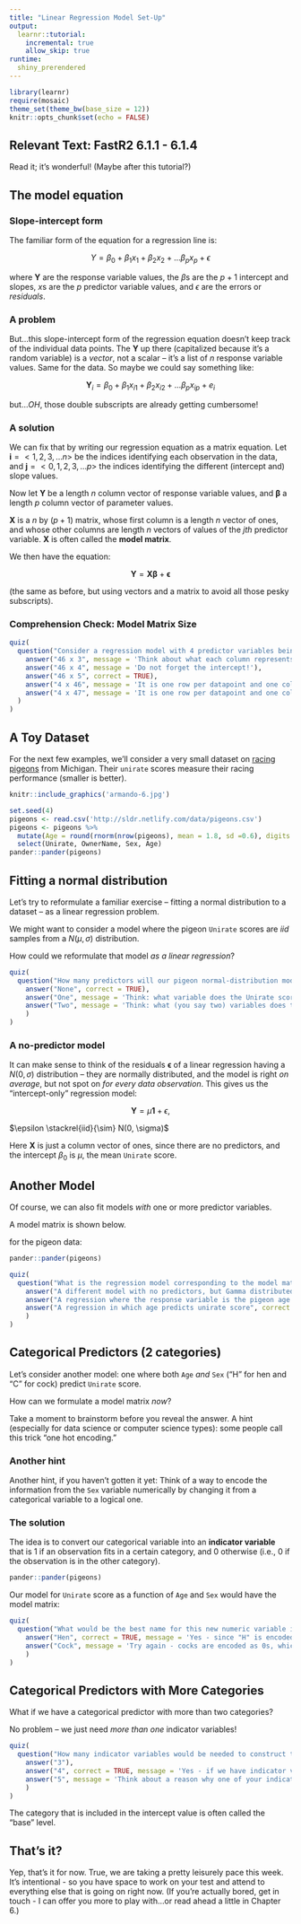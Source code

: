 ```yaml
---
title: "Linear Regression Model Set-Up"
output:
  learnr::tutorial:
    incremental: true
    allow_skip: true
runtime:
  shiny_prerendered
---
```


```r
library(learnr)
require(mosaic)
theme_set(theme_bw(base_size = 12))
knitr::opts_chunk$set(echo = FALSE)
```

## Relevant Text: FastR2 6.1.1 - 6.1.4
Read it; it's wonderful! (Maybe after this tutorial?)

## The model equation

### Slope-intercept form 
The familiar form of the equation for a regression line is:

$$ Y = \beta_0 + \beta_1 x_1 + \beta_2 x_2 + \dots \beta_p x_p + \epsilon$$

where $\mathbf{Y}$ are the response variable values, the $\beta$s are the $p + 1$ intercept and slopes, $x$s are the $p$ predictor variable values, and $\epsilon$ are the errors or *residuals*.

### A problem
But...this slope-intercept form of the regression equation doesn't keep track of the individual data points. The $\mathbf{Y}$ up there (capitalized because it's a random variable) is a *vector*, not a scalar -- it's a list of $n$ response variable values. Same for the data.  So maybe we could say something like:

$$\mathbf{Y}_i = \beta_0 + \beta_1 x_{i1} + \beta_2 x_{i2} + \dots \beta_p x_{ip} + e_i $$

but...*OH*, those double subscripts are already getting cumbersome!

### A solution
We can fix that by writing our regression equation as a matrix equation.  Let $\mathbf{i} = <1, 2, 3, \dots n>$ be the indices identifying each observation in the data, and $\mathbf{j} = <0, 1, 2, 3, \dots p>$ the indices identifying the different (intercept and) slope values. 

Now let $\mathbf{Y}$ be a length $n$ column vector of response variable values, and $\mathbf{\beta}$ a length $p$ column vector of parameter values.

$\mathbf{X}$ is a $n$ by $(p+1)$ matrix, whose first column is a length $n$ vector of ones, and whose other columns are length $n$ vectors of values of the $jth$ predictor variable.  $\mathbf{X}$ is often called the **model matrix**.

We then have the equation:

$$ \mathbf{Y} = \mathbf{X} \mathbf{\beta} + \mathbf{\epsilon}$$

(the same as before, but using vectors and a matrix to avoid all those pesky subscripts).

### Comprehension Check: Model Matrix Size

```r
quiz(
  question("Consider a regression model with 4 predictor variables being fitted to a dataset with 46 observations. What will be the size of the model matrix X?",
    answer("46 x 3", message = 'Think about what each column represents.'),
    answer("46 x 4", message = 'Do not forget the intercept!'),
    answer("46 x 5", correct = TRUE),
    answer("4 x 46", message = 'It is one row per datapoint and one column per beta...'),
    answer("4 x 47", message = 'It is one row per datapoint and one column per beta...') , allow_retry = TRUE
  )
)
```

## A Toy Dataset
For the next few examples, we'll consider a very small dataset on [racing pigeons](https://www.independent.co.uk/news/world/europe/armando-racing-pigeon-auction-sell-record-pipa-a8829101.html) from Michigan. Their `unirate` scores measure their racing performance (smaller is better).

```r
knitr::include_graphics('armando-6.jpg')
```

```r
set.seed(4)
pigeons <- read.csv('http://sldr.netlify.com/data/pigeons.csv')
pigeons <- pigeons %>%
  mutate(Age = round(rnorm(nrow(pigeons), mean = 1.8, sd =0.6), digits = 1)) %>%
  select(Unirate, OwnerName, Sex, Age)
pander::pander(pigeons)
```

## Fitting a normal distribution
Let's try to reformulate a familiar exercise -- fitting a normal distribution to a dataset -- as a linear regression problem.

We might want to consider a model where the pigeon `Unirate` scores are $iid$ samples from a $N(\mu, \sigma)$ distribution.

How could we reformulate that model *as a linear regression*?

```r
quiz(
  question("How many predictors will our pigeon normal-distribution model have?",
    answer("None", correct = TRUE),
    answer("One", message = 'Think: what variable does the Unirate score depend on?'),
    answer("Two", message = 'Think: what (you say two) variables does the model claim the Unirate score depends on?'), allow_retry = TRUE
    )
)
```

### A no-predictor model
It can make sense to think of the residuals $\mathbf{\epsilon}$ of a linear regression having a $N(0, \sigma)$ distribution -- they are normally distributed, and the model is right *on average*, but not spot on *for every data observation*.  This gives us the "intercept-only" regression model:

$$ \mathbf{Y} = \mu \mathbf{1} + \epsilon,$$

$\epsilon \stackrel{iid}{\sim} N(0, \sigma)$


Here $\mathbf{X}$ is just a column vector of ones, since there are no predictors, and the intercept $\beta_0$ is $\mu$, the mean `Unirate` score.

## Another Model
Of course, we can also fit models *with* one or more predictor variables.

A model matrix is shown below.

\begin{bmatrix}
1 & 1.9 \\
1 & 1.5 \\
1 & 2.3 \\
1 & 2.2 \\
1 & 2.8 \\
\end{bmatrix}

for the pigeon data:

```r
pander::pander(pigeons)
```

```r
quiz(
  question("What is the regression model corresponding to the model matrix above?",
    answer("A different model with no predictors, but Gamma distributed errors"),
    answer("A regression where the response variable is the pigeon age instead of unirate score", message = 'Think: which variable(s) are represented in the model matrix?'),
    answer("A regression in which age predicts unirate score", correct = TRUE), allow_retry = TRUE
    )
)
```

## Categorical Predictors (2 categories)
Let's consider another model: one where both `Age` *and* `Sex` ("H" for hen and "C" for cock) predict `Unirate` score.

How can we formulate a model matrix *now*?

Take a moment to brainstorm before you reveal the answer. A hint (especially for data science or computer science types): some people call this trick "one hot encoding."

### Another hint
Another hint, if you haven't gotten it yet: Think of a way to encode the information from the `Sex` variable numerically by changing it from a categorical variable to a logical one.

### The solution

The idea is to convert our categorical variable into an **indicator variable** that is 1 if an observation fits in a certain category, and 0 otherwise (i.e., 0 if the observation is in the other category).

```r
pander::pander(pigeons)
```

Our model for `Unirate` score as a function of `Age` and `Sex` would have the model matrix:

\begin{bmatrix}
1 & 1.9 & 1 \\
1 & 1.5 & 1\\
1 & 2.3 & 1\\
1 & 2.2 & 0\\
1 & 2.8 & 0\\
\end{bmatrix}

```r
quiz(
  question("What would be the best name for this new numeric variable indicating sex?",
    answer("Hen", correct = TRUE, message = 'Yes - since "H" is encoded as 1, that would be a better name.'),
    answer("Cock", message = 'Try again - cocks are encoded as 0s, which usually corresponds to "FALSE".'), allow_retry = TRUE
    )
)
```

## Categorical Predictors with More Categories
What if we have a categorical predictor with more than two categories?

No problem -- we just need *more than one* indicator variables!

```r
quiz(
  question("How many indicator variables would be needed to construct the model matrix for a regression with one predictor, which is a categorical variable with 5 categories?",
    answer("3"),
    answer("4", correct = TRUE, message = 'Yes - if we have indicator variables for 4 of the 5 categories and they are all 0, then the observation must be from the fifth category. Another way of saying this is that one of the categories is "included in the intercept".'),
    answer("5", message = 'Think about a reason why one of your indicator variables is actually redundant.'), allow_retry = TRUE
    )
)
```

The category that is included in the intercept value is often called the "base" level. 

## That's it?
Yep, that's it for now. True, we are taking a pretty leisurely pace this week.  It's intentional - so you have space to work on your test and attend to everything else that is going on right now.  (If you're actually bored, get in touch - I can offer you more to play with...or read ahead a little in Chapter 6.)
